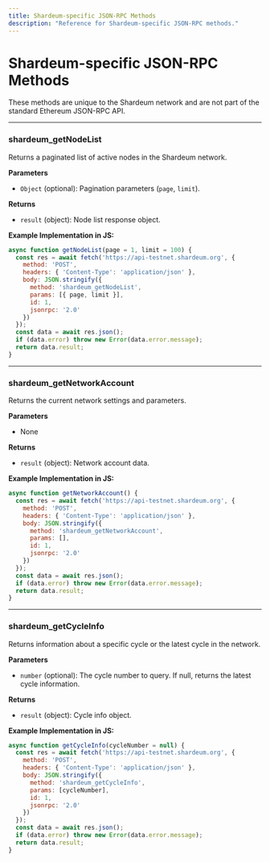 ```yaml
---
title: Shardeum-specific JSON-RPC Methods
description: "Reference for Shardeum-specific JSON-RPC methods."
---
```


# Shardeum-specific JSON-RPC Methods

These methods are unique to the Shardeum network and are not part of the standard Ethereum JSON-RPC API.

---

### shardeum_getNodeList
Returns a paginated list of active nodes in the Shardeum network.

**Parameters**
- `Object` (optional): Pagination parameters (`page`, `limit`).

**Returns**
- `result` (object): Node list response object.

**Example Implementation in JS:**
```javascript
async function getNodeList(page = 1, limit = 100) {
  const res = await fetch('https://api-testnet.shardeum.org', {
    method: 'POST',
    headers: { 'Content-Type': 'application/json' },
    body: JSON.stringify({
      method: 'shardeum_getNodeList',
      params: [{ page, limit }],
      id: 1,
      jsonrpc: '2.0'
    })
  });
  const data = await res.json();
  if (data.error) throw new Error(data.error.message);
  return data.result;
}
```

---

### shardeum_getNetworkAccount
Returns the current network settings and parameters.

**Parameters**
- None

**Returns**
- `result` (object): Network account data.

**Example Implementation in JS:**
```javascript
async function getNetworkAccount() {
  const res = await fetch('https://api-testnet.shardeum.org', {
    method: 'POST',
    headers: { 'Content-Type': 'application/json' },
    body: JSON.stringify({
      method: 'shardeum_getNetworkAccount',
      params: [],
      id: 1,
      jsonrpc: '2.0'
    })
  });
  const data = await res.json();
  if (data.error) throw new Error(data.error.message);
  return data.result;
}
```

---

### shardeum_getCycleInfo
Returns information about a specific cycle or the latest cycle in the network.

**Parameters**
- `number` (optional): The cycle number to query. If null, returns the latest cycle information.

**Returns**
- `result` (object): Cycle info object.

**Example Implementation in JS:**
```javascript
async function getCycleInfo(cycleNumber = null) {
  const res = await fetch('https://api-testnet.shardeum.org', {
    method: 'POST',
    headers: { 'Content-Type': 'application/json' },
    body: JSON.stringify({
      method: 'shardeum_getCycleInfo',
      params: [cycleNumber],
      id: 1,
      jsonrpc: '2.0'
    })
  });
  const data = await res.json();
  if (data.error) throw new Error(data.error.message);
  return data.result;
}
``` 